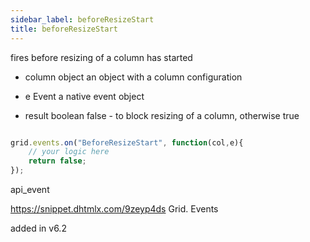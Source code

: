 ```yaml
---
sidebar_label: beforeResizeStart
title: beforeResizeStart
---
```



          


<Short>
 fires before resizing of a column has started


</Short>



- column		object		an object with a column configuration
- e				Event		a native event object



- result		boolean		false - to block resizing of a column, otherwise true

~~~js

grid.events.on("BeforeResizeStart", function(col,e){
	// your logic here
    return false;
});


~~~
 api_event

<Descr>



</Descr>



https://snippet.dhtmlx.com/9zeyp4ds	Grid. Events


added in v6.2

